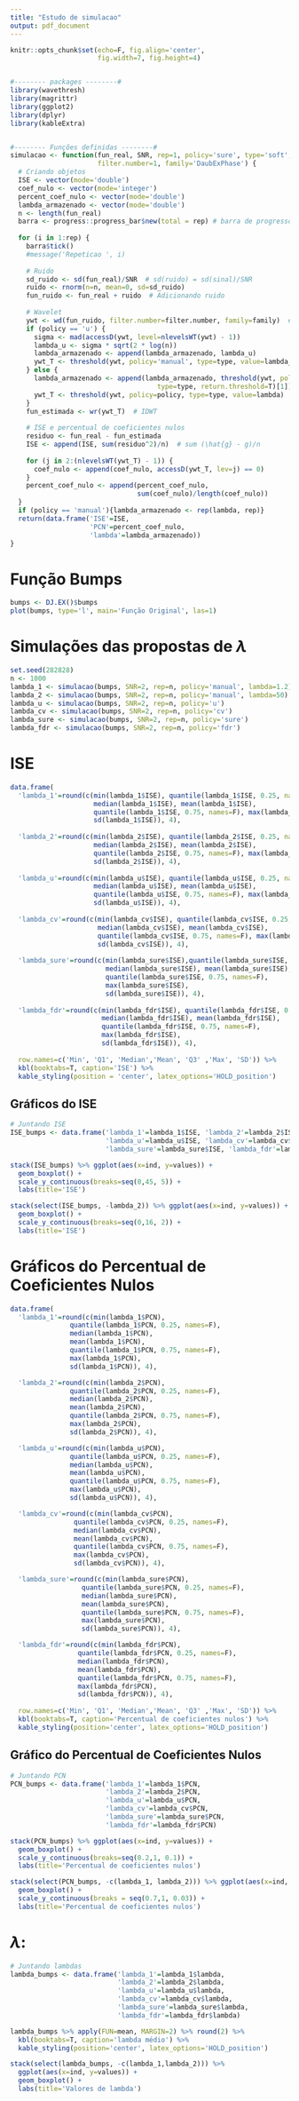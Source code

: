 ```yaml
---
title: "Estudo de simulacao"
output: pdf_document
---
```


```r
knitr::opts_chunk$set(echo=F, fig.align='center',
                      fig.width=7, fig.height=4)


#-------- packages --------#
library(wavethresh)
library(magrittr)
library(ggplot2)
library(dplyr)
library(kableExtra)


#-------- Funções definidas --------#
simulacao <- function(fun_real, SNR, rep=1, policy='sure', type='soft', lambda=0,
                      filter.number=1, family='DaubExPhase') {
  # Criando objetos
  ISE <- vector(mode='double')
  coef_nulo <- vector(mode='integer')
  percent_coef_nulo <- vector(mode='double')
  lambda_armazenado <- vector(mode='double')
  n <- length(fun_real)
  barra <- progress::progress_bar$new(total = rep) # barra de progresso
  
  for (i in 1:rep) {
    barra$tick()
    #message('Repeticao ', i)
    
    # Ruido
    sd_ruido <- sd(fun_real)/SNR  # sd(ruido) = sd(sinal)/SNR
    ruido <- rnorm(n=n, mean=0, sd=sd_ruido)
    fun_ruido <- fun_real + ruido  # Adicionando ruido
    
    # Wavelet
    ywt <- wd(fun_ruido, filter.number=filter.number, family=family)  # DWT
    if (policy == 'u') {
      sigma <- mad(accessD(ywt, level=nlevelsWT(ywt) - 1))
      lambda_u <- sigma * sqrt(2 * log(n))
      lambda_armazenado <- append(lambda_armazenado, lambda_u)
      ywt_T <- threshold(ywt, policy='manual', type=type, value=lambda_u)
    } else {
      lambda_armazenado <- append(lambda_armazenado, threshold(ywt, policy=policy,
                                     type=type, return.threshold=T)[1])
      ywt_T <- threshold(ywt, policy=policy, type=type, value=lambda)
    }
    fun_estimada <- wr(ywt_T)  # IDWT
    
    # ISE e percentual de coeficientes nulos
    residuo <- fun_real - fun_estimada
    ISE <- append(ISE, sum(residuo^2)/n)  # sum (\hat{g} - g)/n
    
    for (j in 2:(nlevelsWT(ywt_T) - 1)) {
      coef_nulo <- append(coef_nulo, accessD(ywt_T, lev=j) == 0)
    }
    percent_coef_nulo <- append(percent_coef_nulo,
                                sum(coef_nulo)/length(coef_nulo))
  }
  if (policy == 'manual'){lambda_armazenado <- rep(lambda, rep)}
  return(data.frame('ISE'=ISE,
                    'PCN'=percent_coef_nulo,
                    'lambda'=lambda_armazenado))
}
```


# Função Bumps
```r
bumps <- DJ.EX()$bumps
plot(bumps, type='l', main='Função Original', las=1)
```

# Simulações das propostas de $\lambda$

```r
set.seed(282828)
n <- 1000
lambda_1 <- simulacao(bumps, SNR=2, rep=n, policy='manual', lambda=1.2)
lambda_2 <- simulacao(bumps, SNR=2, rep=n, policy='manual', lambda=50)
lambda_u <- simulacao(bumps, SNR=2, rep=n, policy='u')
lambda_cv <- simulacao(bumps, SNR=2, rep=n, policy='cv')
lambda_sure <- simulacao(bumps, SNR=2, rep=n, policy='sure')
lambda_fdr <- simulacao(bumps, SNR=2, rep=n, policy='fdr')
```

# ISE
```r
data.frame(
  'lambda_1'=round(c(min(lambda_1$ISE), quantile(lambda_1$ISE, 0.25, names=F),
                     median(lambda_1$ISE), mean(lambda_1$ISE),
                     quantile(lambda_1$ISE, 0.75, names=F), max(lambda_1$ISE),
                     sd(lambda_1$ISE)), 4),
           
  'lambda_2'=round(c(min(lambda_2$ISE), quantile(lambda_2$ISE, 0.25, names=F),
                     median(lambda_2$ISE), mean(lambda_2$ISE),
                     quantile(lambda_2$ISE, 0.75, names=F), max(lambda_2$ISE),
                     sd(lambda_2$ISE)), 4),
           
  'lambda_u'=round(c(min(lambda_u$ISE), quantile(lambda_u$ISE, 0.25, names=F),
                     median(lambda_u$ISE), mean(lambda_u$ISE),
                     quantile(lambda_u$ISE, 0.75, names=F), max(lambda_u$ISE),
                     sd(lambda_u$ISE)), 4),
                      
  'lambda_cv'=round(c(min(lambda_cv$ISE), quantile(lambda_cv$ISE, 0.25, names=F),
                      median(lambda_cv$ISE), mean(lambda_cv$ISE),
                      quantile(lambda_cv$ISE, 0.75, names=F), max(lambda_cv$ISE),
                      sd(lambda_cv$ISE)), 4),
                                 
  'lambda_sure'=round(c(min(lambda_sure$ISE),quantile(lambda_sure$ISE, 0.25, names=F),
                        median(lambda_sure$ISE), mean(lambda_sure$ISE),
                        quantile(lambda_sure$ISE, 0.75, names=F),
                        max(lambda_sure$ISE),
                        sd(lambda_sure$ISE)), 4),
                                            
  'lambda_fdr'=round(c(min(lambda_fdr$ISE), quantile(lambda_fdr$ISE, 0.25, names=F),
                       median(lambda_fdr$ISE), mean(lambda_fdr$ISE),
                       quantile(lambda_fdr$ISE, 0.75, names=F),
                       max(lambda_fdr$ISE),
                       sd(lambda_fdr$ISE)), 4),
  
  row.names=c('Min', 'Q1', 'Median','Mean', 'Q3' ,'Max', 'SD')) %>%
  kbl(booktabs=T, caption='ISE') %>%
  kable_styling(position = 'center', latex_options='HOLD_position')
```


## Gráficos do ISE

```r
# Juntando ISE
ISE_bumps <- data.frame('lambda_1'=lambda_1$ISE, 'lambda_2'=lambda_2$ISE,
                        'lambda_u'=lambda_u$ISE, 'lambda_cv'=lambda_cv$ISE,
                        'lambda_sure'=lambda_sure$ISE, 'lambda_fdr'=lambda_fdr$ISE)

stack(ISE_bumps) %>% ggplot(aes(x=ind, y=values)) +
  geom_boxplot() +
  scale_y_continuous(breaks=seq(0,45, 5)) +
  labs(title='ISE')
```


```r
stack(select(ISE_bumps, -lambda_2)) %>% ggplot(aes(x=ind, y=values)) +
  geom_boxplot() +
  scale_y_continuous(breaks=seq(0,16, 2)) +
  labs(title='ISE')
```


# Gráficos do Percentual de Coeficientes Nulos
```r
data.frame(
  'lambda_1'=round(c(min(lambda_1$PCN),
               quantile(lambda_1$PCN, 0.25, names=F),
               median(lambda_1$PCN),
               mean(lambda_1$PCN),
               quantile(lambda_1$PCN, 0.75, names=F),
               max(lambda_1$PCN),
               sd(lambda_1$PCN)), 4),

  'lambda_2'=round(c(min(lambda_2$PCN),
               quantile(lambda_2$PCN, 0.25, names=F),
               median(lambda_2$PCN),
               mean(lambda_2$PCN),
               quantile(lambda_2$PCN, 0.75, names=F),
               max(lambda_2$PCN),
               sd(lambda_2$PCN)), 4),

  'lambda_u'=round(c(min(lambda_u$PCN),
               quantile(lambda_u$PCN, 0.25, names=F),
               median(lambda_u$PCN),
               mean(lambda_u$PCN),
               quantile(lambda_u$PCN, 0.75, names=F),
               max(lambda_u$PCN),
               sd(lambda_u$PCN)), 4),

  'lambda_cv'=round(c(min(lambda_cv$PCN),
                quantile(lambda_cv$PCN, 0.25, names=F),
                median(lambda_cv$PCN),
                mean(lambda_cv$PCN),
                quantile(lambda_cv$PCN, 0.75, names=F),
                max(lambda_cv$PCN),
                sd(lambda_cv$PCN)), 4),

  'lambda_sure'=round(c(min(lambda_sure$PCN),
                  quantile(lambda_sure$PCN, 0.25, names=F),
                  median(lambda_sure$PCN),
                  mean(lambda_sure$PCN),
                  quantile(lambda_sure$PCN, 0.75, names=F),
                  max(lambda_sure$PCN),
                  sd(lambda_sure$PCN)), 4),

  'lambda_fdr'=round(c(min(lambda_fdr$PCN),
                 quantile(lambda_fdr$PCN, 0.25, names=F),
                 median(lambda_fdr$PCN),
                 mean(lambda_fdr$PCN),
                 quantile(lambda_fdr$PCN, 0.75, names=F),
                 max(lambda_fdr$PCN),
                 sd(lambda_fdr$PCN)), 4),
           
  row.names=c('Min', 'Q1', 'Median','Mean', 'Q3' ,'Max', 'SD')) %>%
  kbl(booktabs=T, caption='Percentual de coeficientes nulos') %>%
  kable_styling(position='center', latex_options='HOLD_position')
```


## Gráfico do Percentual de Coeficientes Nulos

```r
# Juntando PCN
PCN_bumps <- data.frame('lambda_1'=lambda_1$PCN,
                        'lambda_2'=lambda_2$PCN,
                        'lambda_u'=lambda_u$PCN,
                        'lambda_cv'=lambda_cv$PCN,
                        'lambda_sure'=lambda_sure$PCN,
                        'lambda_fdr'=lambda_fdr$PCN)

stack(PCN_bumps) %>% ggplot(aes(x=ind, y=values)) +
  geom_boxplot() +
  scale_y_continuous(breaks=seq(0.2,1, 0.1)) +
  labs(title='Percentual de coeficientes nulos')
```


```r
stack(select(PCN_bumps, -c(lambda_1, lambda_2))) %>% ggplot(aes(x=ind, y=values)) +
  geom_boxplot() +
  scale_y_continuous(breaks = seq(0.7,1, 0.03)) +
  labs(title='Percentual de coeficientes nulos')
```


# $\lambda$:

```r
# Juntando lambdas
lambda_bumps <- data.frame('lambda_1'=lambda_1$lambda,
                           'lambda_2'=lambda_2$lambda,
                           'lambda_u'=lambda_u$lambda,
                           'lambda_cv'=lambda_cv$lambda,
                           'lambda_sure'=lambda_sure$lambda,
                           'lambda_fdr'=lambda_fdr$lambda)

lambda_bumps %>% apply(FUN=mean, MARGIN=2) %>% round(2) %>% 
  kbl(booktabs=T, caption='lambda médio') %>% 
  kable_styling(position='center', latex_options='HOLD_position')
```


```r


stack(select(lambda_bumps, -c(lambda_1,lambda_2))) %>%
  ggplot(aes(x=ind, y=values)) +
  geom_boxplot() +
  labs(title='Valores de lambda')
```